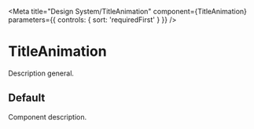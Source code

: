 
<Meta
  title="Design System/TitleAnimation"
  component={TitleAnimation}
  parameters={{
    controls: { sort: 'requiredFirst' }
  }}
/>

# TitleAnimation

Description general.

## Default

Component description.

<Canvas>
  <Story story={stories.Default} />
</Canvas>
